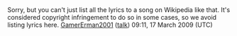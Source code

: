 <article id="13711514" title=Talk:All Mine>
	<talkpage id="13711514" title="Talk:All Mine">
{{Songs|class=Stub|auto=yes}}

Sorry, but you can't just list all the lyrics to a song on Wikipedia like that. It's considered copyright infringement to do so in some cases, so we avoid listing lyrics here. [[User:GamerErman2001|GamerErman2001]] ([[User talk:GamerErman2001|talk]]) 09:11, 17 March 2009 (UTC)
	</talkpage>
</article>